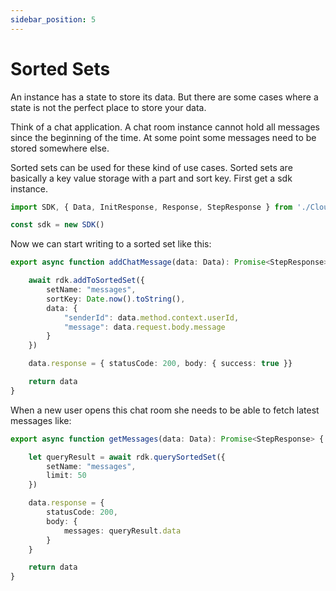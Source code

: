 ```yaml
---
sidebar_position: 5
---
```


# Sorted Sets

An instance has a state to store its data. But there are some cases where a state is not the perfect place to store your data. 

Think of a chat application. A chat room instance cannot hold all messages since the beginning of the time. At some point some messages need to be stored somewhere else. 

Sorted sets can be used for these kind of use cases. Sorted sets are basically a key value storage with a part and sort key. First get a sdk instance.

```typescript
import SDK, { Data, InitResponse, Response, StepResponse } from './CloudObjects'

const sdk = new SDK()
```

Now we can start writing to a sorted set like this:

```typescript
export async function addChatMessage(data: Data): Promise<StepResponse> {

    await rdk.addToSortedSet({
        setName: "messages",
        sortKey: Date.now().toString(),
        data: {
            "senderId": data.method.context.userId,
            "message": data.request.body.message
        }
    })

    data.response = { statusCode: 200, body: { success: true }}

    return data
}
```
When a new user opens this chat room she needs to be able to fetch latest messages like:

```typescript
export async function getMessages(data: Data): Promise<StepResponse> {

    let queryResult = await rdk.querySortedSet({
        setName: "messages",
        limit: 50
    })

    data.response = {
        statusCode: 200,
        body: {
            messages: queryResult.data
        }
    }

    return data
}
```
